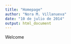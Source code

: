 ```yaml
---
title: "Homepage"
author: "Nora M. Villanueva"
date: "10 de julio de 2014"
output: html_document
---
```


Welcome